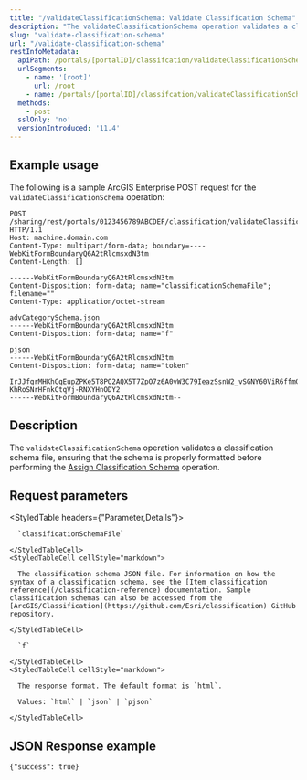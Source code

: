 ```yaml
---
title: "/validateClassificationSchema: Validate Classification Schema"
description: "The validateClassificationSchema operation validates a classification schema file."
slug: "validate-classification-schema"
url: "/validate-classification-schema"
restInfoMetadata:
  apiPath: /portals/[portalID]/classifcation/validateClassificationSchema
  urlSegments:
    - name: '[root]'
      url: /root
    - name: /portals/[portalID]/classifcation/validateClassificationSchema
  methods:
    - post
  sslOnly: 'no'
  versionIntroduced: '11.4'
---
```


## Example usage

The following is a sample ArcGIS Enterprise POST request for the `validateClassificationSchema` operation:

```other
POST /sharing/rest/portals/0123456789ABCDEF/classification/validateClassificationSchema HTTP/1.1
Host: machine.domain.com
Content-Type: multipart/form-data; boundary=----WebKitFormBoundaryQ6A2tRlcmsxdN3tm
Content-Length: []

------WebKitFormBoundaryQ6A2tRlcmsxdN3tm
Content-Disposition: form-data; name="classificationSchemaFile"; filename=""
Content-Type: application/octet-stream

advCategorySchema.json
------WebKitFormBoundaryQ6A2tRlcmsxdN3tm
Content-Disposition: form-data; name="f"

pjson
------WebKitFormBoundaryQ6A2tRlcmsxdN3tm
Content-Disposition: form-data; name="token"

IrJJfqrMHKhCqEupZPKe5T8PO2AQX5T7ZpO7z6A0vW3C79IeazSsnW2_vSGNY60ViR6ffmGvBQM6gkBmiwCY6Z2Wh06_MEjvztNKX2_qhchAJaf3t9PXG19NIdayJI2DJNglxQxmbLzgJa3Np5vGoTpj5qXAcW45eg8d-KhRoSNrHFnkCtqVj-RNXYHnODY2
------WebKitFormBoundaryQ6A2tRlcmsxdN3tm--

```

## Description

The `validateClassificationSchema` operation validates a classification schema file, ensuring that the schema is properly formatted before performing the [Assign Classification Schema](/assign-classification-schema) operation.

## Request parameters

<StyledTable headers={"Parameter,Details"}>
  <StyledTableRow>
    <StyledTableCell cellStyle="markdown">

      `classificationSchemaFile`

    </StyledTableCell>
    <StyledTableCell cellStyle="markdown">

      The classification schema JSON file. For information on how the syntax of a classification schema, see the [Item classification reference](/classification-reference) documentation. Sample classification schemas can also be accessed from the [ArcGIS/Classification](https://github.com/Esri/classification) GitHub repository.

    </StyledTableCell>
  </StyledTableRow>
  <StyledTableRow>
    <StyledTableCell cellStyle="markdown">

      `f`

    </StyledTableCell>
    <StyledTableCell cellStyle="markdown">

      The response format. The default format is `html`.

      Values: `html` | `json` | `pjson`

    </StyledTableCell>
  </StyledTableRow>
</StyledTable>

## JSON Response example

```markdown
{"success": true}

```